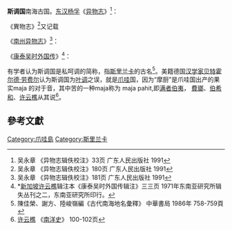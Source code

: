 '''斯调国'''南海古国。[[东汉|东汉]][[杨孚|杨孚]]《[[异物志|异物志]]》<ref>吴永章 《异物志辑佚校注》33页 广东人民出版社 1991</ref>：{{quote|斯调国有火州，在南海中。其上有野火，春夏自生，秋冬自死。有木生于其中而不消也，枝皮更活，秋冬火死则皆枯。其风俗常冬采其皮以为不，色小青黑。}}

《異物志》<ref>吴永章 《异物志辑佚校注》180页 广东人民出版社 1991</ref>又记载{{quote|木有摩廚﹐生自斯調﹐厥汁肥潤﹐其澤如膏。馨香馥郁，可以煎熬。彼州之人，以为嘉肴。}}

《[[南州异物志|南州异物志]]》<ref>吴永章 《异物志辑佚校注》181页 广东人民出版社 1991</ref>：{{quote|斯调，海中洲名也，在歌营东南可三千里。上有王国，城市街巷，土地沃美。又“斯调国，又有中洲焉。春夏生火，秋冬死。有木生於火中，秋冬枯死，以皮为布。}}

《[[康泰吴时外国传|康泰吴时外国传]]》<ref>*[[新加坡|新加坡]][[许云樵|许云樵]]辑注本《康泰吴时外国传辑注》三三页 1971年东南亚研究所辑失丛刊之二，东南亚研究所印行。
</ref>：{{quote|斯调洲湾中，有自然盐，累如细石子，国人取之，一车输王，余自入。斯调国王作白珠帐，金床，上天竺佛精舍。天竺王见珠美好，意欲留焉，臣下湅而止。}}


有学者认为斯调国是私呵调的简称，指[[斯里兰卡|斯里兰卡]]的古名<ref>陳佳榮、謝方、陸峻嶺編《古代南海地名彙釋》 中華書局  1986年 758-759頁
</ref>。美籍德国[[汉学家|汉学家]][[贝特霍尔德·劳费尔|贝特霍尔德·劳费尔]]认为斯调国为[[叶调|叶调]]之误，就是[[爪哇|爪哇]]国，因为“摩厨”是爪哇国出产的果实maja 的对于音，其中苦的一种maja称为 maja pahit,即[[满者伯夷|满者伯夷]]， [[費瑯|費瑯]]、[[伯希和|伯希和]]、[[许云樵|许云樵]]从其说<ref>[[许云樵|许云樵]] 《[[南洋史|南洋史]]》 100-102页</ref>。

==參考文獻==
{{reflist|1}}

[[Category:爪哇島|Category:爪哇島]]
[[Category:斯里兰卡|Category:斯里兰卡]]